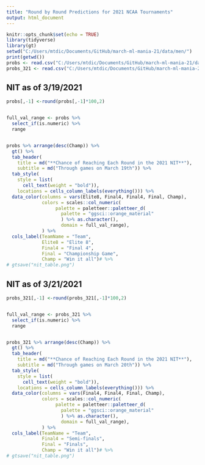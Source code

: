 ```yaml
---
title: "Round by Round Predictions for 2021 NCAA Tournaments"
output: html_document
---
```


```r
knitr::opts_chunk$set(echo = TRUE)
library(tidyverse)
library(gt)
setwd("C:/Users/mtdic/Documents/GitHub/march-ml-mania-21/data/men/")
print(getwd())
probs <- read.csv("C:/Users/mtdic/Documents/GitHub/march-ml-mania-21/data/men/viz-files/nit-round-by-round-2021-03-20.csv")
probs_321 <- read.csv("C:/Users/mtdic/Documents/GitHub/march-ml-mania-21/data/men/viz-files/nit-round-by-round-2021-03-21.csv")

```

## NIT as of 3/19/2021


```r

probs[,-1] <-round(probs[,-1]*100,2)


full_val_range <- probs %>% 
  select_if(is.numeric) %>% 
  range


probs %>% arrange(desc(Champ)) %>%
  gt() %>%
  tab_header(
    title = md("**Chance of Reaching Each Round in the 2021 NIT**"),
    subtitle = md("Through games on March 19th")) %>%
  tab_style(
    style = list(
      cell_text(weight = "bold")),
    locations = cells_column_labels(everything())) %>%
  data_color(columns = vars(Elite8, Final4, Final4, Final, Champ),
             colors = scales::col_numeric(
                  palette = paletteer::paletteer_d(
                    palette = "ggsci::orange_material"
                    ) %>% as.character(),
                    domain = full_val_range),
             ) %>%
  cols_label(TeamName = "Team",
             Elite8 = "Elite 8",
             Final4 = "Final 4",
             Final = "Championship Game",
             Champ = "Win it all")# %>%
# gtsave("nit_table.png")


```


## NIT as of 3/21/2021


```r

probs_321[,-1] <-round(probs_321[,-1]*100,2)


full_val_range <- probs_321 %>%
  select_if(is.numeric) %>% 
  range


probs_321 %>% arrange(desc(Champ)) %>%
  gt() %>%
  tab_header(
    title = md("**Chance of Reaching Each Round in the 2021 NIT**"),
    subtitle = md("Through games on March 20th")) %>%
  tab_style(
    style = list(
      cell_text(weight = "bold")),
    locations = cells_column_labels(everything())) %>%
  data_color(columns = vars(Final4, Final4, Final, Champ),
             colors = scales::col_numeric(
                  palette = paletteer::paletteer_d(
                    palette = "ggsci::orange_material"
                    ) %>% as.character(),
                    domain = full_val_range),
             ) %>%
  cols_label(TeamName = "Team",
             Final4 = "Semi-finals",
             Final = "Finals",
             Champ = "Win it all")# %>%
# gtsave("nit_table.png")


```